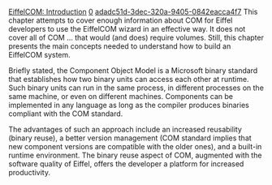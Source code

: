 [[Property:title|EiffelCOM: Introduction]]
[[Property:weight|0]]
[[Property:uuid|adadc51d-3dec-320a-9405-0842eacca4f7]]
This chapter attempts to cover enough information about COM for Eiffel developers to use the EiffelCOM wizard in an effective way. It does not cover all of COM ... that would (and does) require volumes. Still, this chapter presents the main concepts needed to understand how to build an EiffelCOM system. 

Briefly stated, the Component Object Model is a Microsoft binary standard that establishes how two binary units can access each other at runtime. Such binary units can run in the same process, in different processes on the same machine, or even on different machines. Components can be implemented in any language as long as the compiler produces binaries compliant with the COM standard. 

The advantages of such an approach include an increased reusability (binary reuse), a better version management (COM standard implies that new component versions are compatible with the older ones), and a built-in runtime environment. The binary reuse aspect of COM, augmented with the software quality of Eiffel, offers the developer a platform for increased productivity. 


{{seealso|<br/>
[[EiffelCOM Wizard|EiffelCOM wizard]]  <br/>
[[EiffelCOM Library| EiffelCOM library]]  <br/>
[[Generalities| Generalities]]  <br/>
[[COM Interfaces| COM Interfaces]]  <br/>
[[Coclass| Coclasses]]  <br/>
[[The Component Location| Component Location]]  <br/>
[[Access Type| Access Type]]  <br/>
[[Deeper into COM| Deeper into COM]]  }}




